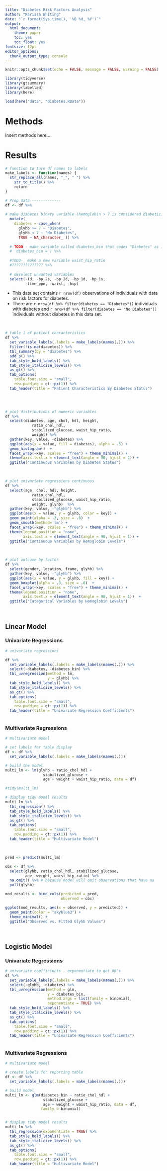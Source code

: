 ```yaml
---
title: "Diabetes Risk Factors Analysis"
author: "Karissa Whiting"
date: "`r format(Sys.time(), '%B %d, %Y')`"
output:
  html_document:
    theme: paper
    toc: yes
    toc_float: yes
fontsize: 12pt
editor_options: 
  chunk_output_type: console
---
```


```r
knitr::opts_chunk$set(echo = FALSE, message = FALSE, warning = FALSE)

library(tidyverse)
library(gtsummary)
library(labelled)
library(here)
```

```r
load(here("data", "diabetes.RData"))
```

# Methods

Insert methods here....

# Results

```r
# function to turn df names to labels
make_labels <- function(names) {
  str_replace_all(names, "_", " ") %>%
    str_to_title() %>%
    return
}

# Prep data -------------
df <- df %>%
  
# make diabetes binary variable (hemoglobin > 7 is considered diabetic)
  mutate(
    diabetes = case_when(
      glyhb >= 7 ~ "Diabetes", 
      glyhb < 7 ~ "No Diabetes", 
      TRUE ~ NA_character_ )) %>% 
    
  # TODO - make variable called diabetes_bin that codes "Diabetes" as 1 and "No Diabetes" as 0
  #  diabetes_bin = ) %>%
  
  #TODO-  make a new variable waist_hip_ratio
  #?????????????? %>% 
  
  # deselect unwanted variables 
  select(-id, -bp_2s, -bp_2d, -bp_1d, -bp_1s,
         -time_ppn, -waist, -hip)


```

- This data set contains `r nrow(df)` observations of individuals with data on risk factors for diabetes. 
- There are `r nrow(df %>% filter(diabetes == "Diabetes"))` individuals with diabetes and `r nrow(df %>% filter(diabetes == "No Diabetes"))` individuals without diabetes in this data set. 

<br>

```r
# table 1 of patient characteristics
df %>%
  set_variable_labels(.labels = make_labels(names(.))) %>%
  filter(!is.na(diabetes)) %>%
  tbl_summary(by = "diabetes") %>%
  add_p() %>%
  tab_style_bold_labels() %>%
  tab_style_italicize_levels() %>%
  as_gt() %>%
  tab_options(
    table.font.size = "small",
    row.padding = gt::px(1)) %>%
  tab_header(title = "Patient Characteristics By Diabetes Status")
  
```

<br> 

```r

# plot distributions of numeric variables
df %>%
  select(diabetes, age, chol, hdl, height, 
            ratio_chol_hdl, 
            stabilized_glucose, waist_hip_ratio, 
            weight) %>%
  gather(key, value, -diabetes) %>%
  ggplot(aes(x = value, fill = diabetes), alpha = .5) + 
  geom_histogram()  +
  facet_wrap(~key, scales = "free") + theme_minimal() +
  theme(axis.text.x = element_text(angle = 90, hjust = 1)) + 
  ggtitle("Continuous Variables by Diabetes Status")
```

<br>

```r

# plot univariate regressions continuous 
df %>%
  select(age, chol, hdl, height, 
            ratio_chol_hdl, 
            stabilized_glucose, waist_hip_ratio, 
            weight, glyhb)  %>%
  gather(key, value, -"glyhb") %>%
  ggplot(aes(x = value, y = glyhb, color = key)) + 
  geom_point(alpha = .3, size = .8)  +
  geom_smooth(method='lm') +
  facet_wrap(~key, scales = "free") + theme_minimal() +
  theme(legend.position = "none", 
        axis.text.x = element_text(angle = 90, hjust = 1)) + 
  ggtitle("Continuous Variables by Hemoglobin Levels")

```

<br>

```r
# plot outcome by factor 
df %>%
  select(gender, location, frame, glyhb) %>%
  gather(key, value, -"glyhb") %>%
  ggplot(aes(x = value, y = glyhb, fill = key)) + 
  geom_boxplot(alpha = .3, size = .8)  +
  facet_wrap(~key, scales = "free") + theme_minimal() +
  theme(legend.position = "none", 
        axis.text.x = element_text(angle = 90, hjust = 1))  + 
  ggtitle("Categorical Variables by Hemoglobin Levels")
```

<br>

## Linear Model 

### Univariate Regressions

```r
# univariate regressions

df %>%
  set_variable_labels(.labels = make_labels(names(.))) %>%
  select(-diabetes, -diabetes_bin) %>%
  tbl_uvregression(method = lm, 
                   y = glyhb) %>%
  tab_style_bold_labels() %>%
  tab_style_italicize_levels() %>%
  as_gt() %>%
  tab_options(
    table.font.size = "small",
    row.padding = gt::px(1)) %>%
  tab_header(title = "Univariate Regression Coefficients")
  
```

### Multivariate Regressions

```r
# multivariate model

# set labels for table display
df <- df %>%
  set_variable_labels(.labels = make_labels(names(.))) 

# build the model
multi_lm <- lm(glyhb ~ ratio_chol_hdl +
                 stabilized_glucose +
                 age + weight + waist_hip_ratio, data = df)

#tidy(multi_lm)

# display tidy model results
multi_lm %>%
  tbl_regression() %>%
  tab_style_bold_labels() %>%
  tab_style_italicize_levels() %>%
  as_gt() %>%
  tab_options(
    table.font.size = "small",
    row.padding = gt::px(1)) %>%
  tab_header(title = "Multivariate Model")

```


<br> 

```r
pred <- predict(multi_lm)

obs <- df %>%
  select(glyhb, ratio_chol_hdl, stabilized_glucose, 
         age, weight, waist_hip_ratio) %>%
  na.omit() %>% # because model will omit observations that have na
  pull(glyhb)

mod_results <- bind_cols(predicted = pred, 
                         observed = obs)

ggplot(mod_results, aes(x = observed, y = predicted)) +
  geom_point(color = "skyblue3") +
  theme_minimal() +
  ggtitle("Observed vs. Fitted Glyhb Values")
```

<br>

## Logistic Model

### Univariate Regressions

```r

# univariate coefficients - exponentiate to get OR's
df %>%
  set_variable_labels(.labels = make_labels(names(.))) %>%
  select(-glyhb, -diabetes) %>%
  tbl_uvregression(method = glm, 
                   y = diabetes_bin, 
                   method.args = list(family = binomial), 
                   exponentiate = TRUE) %>%
  tab_style_bold_labels() %>%
  tab_style_italicize_levels() %>%
  as_gt() %>%
  tab_options(
    table.font.size = "small",
    row.padding = gt::px(1)) %>%
  tab_header(title = "Univariate Regression Coefficients")
  
```


### Multivariate Regressions

```r
# multivariate model

# create labels for reporting table
df <- df %>%
  set_variable_labels(.labels = make_labels(names(.))) 

# build model
multi_lm <- glm(diabetes_bin ~ ratio_chol_hdl +
                 stabilized_glucose +
                 age + weight + waist_hip_ratio, data = df, 
                family = binomial)


# display tidy model results
multi_lm %>%
  tbl_regression(exponentiate = TRUE) %>%
  tab_style_bold_labels() %>%
  tab_style_italicize_levels() %>%
  as_gt() %>%
  tab_options(
    table.font.size = "small",
    row.padding = gt::px(1)) %>%
  tab_header(title = "Multivariate Model")

```

